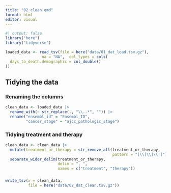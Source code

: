 ```yaml
---
title: "02_clean.qmd"
format: html
editor: visual
---
```


```r
#| output: false
library("here")
library("tidyverse")
```

```r
loaded_data <- read_tsv(file = here("data/01_dat_load.tsv.gz"), 
                na = "NA",  col_types = cols(
  days_to_death.demographic = col_double()
))
```


## Tidying the data

### Renaming the columns

```r

clean_data <- loaded_data |> 
  rename_with(~ str_replace(., "\\..*", "")) |> 
  rename("ensembl_id" = "Ensembl_ID", 
         "cancer_stage" = "ajcc_pathologic_stage")

```

### Tidying treatment and therapy

```r

clean_data <- clean_data |> 
  mutate(treatment_or_therapy = str_remove_all(treatment_or_therapy, 
                                               pattern = "[\\[\\]\\']")) |> 
  separate_wider_delim(treatment_or_therapy,
                       delim = ", ",
                       names = c("treatment", "therapy"))
```

### 

```r
write_tsv(x = clean_data, 
          file = here("data/02_dat_clean.tsv.gz"))
```
